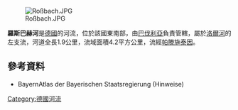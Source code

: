 {{Citecheck|time=2020-12-18T04:43:39+00:00}}
{{Coord|50|2|40.74|N|9|30|43.18|E|display=title}}
[[Image:Roßbach.JPG|right]]

'''羅斯巴赫河'''是[[德國|德國]]的河流，位於該國東南部，由[[巴伐利亞|巴伐利亞]]負責管轄，屬於[[洛爾河_(美因河支流)|洛爾河]]的左支流，河道全長1.9公里，流域面積4.2平方公里，流經[[帕滕施泰因|帕滕施泰因]]。

==參考資料==
*  BayernAtlas der Bayerischen Staatsregierung (Hinweise)

{{Germany-geo-stub}}
[[Category:德國河流|Category:德國河流]]